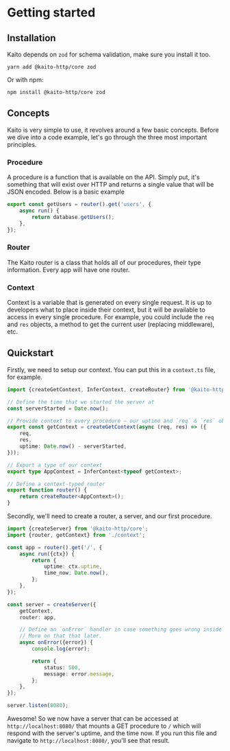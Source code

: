 # Getting started

## Installation

Kaito depends on `zod` for schema validation, make sure you install it too.

```
yarn add @kaito-http/core zod
```

Or with npm:

```
npm install @kaito-http/core zod
```

## Concepts

Kaito is very simple to use, it revolves around a few basic concepts. Before we dive into a code example, let's go through the three most important principles.

### Procedure

A procedure is a function that is available on the API. Simply put, it's something that will exist over HTTP and returns a single value that will be JSON encoded. Below is a basic example

```ts
export const getUsers = router().get('users', {
	async run() {
		return database.getUsers();
	},
});
```

### Router

The Kaito router is a class that holds all of our procedures, their type information. Every app will have one router.

### Context

Context is a variable that is generated on every single request. It is up to developers what to place inside their context, but it will be available to access in every single procedure. For example, you could include the `req` and `res` objects, a method to get the current user (replacing middleware), etc.

## Quickstart

Firstly, we need to setup our context. You can put this in a `context.ts` file, for example.

```typescript
import {createGetContext, InferContext, createRouter} from '@kaito-http/core';

// Define the time that we started the server at
const serverStarted = Date.now();

// Provide context to every procedure — our uptime and `req` & `res` objects
export const getContext = createGetContext(async (req, res) => ({
	req,
	res,
	uptime: Date.now() - serverStarted,
}));

// Export a type of our context
export type AppContext = InferContext<typeof getContext>;

// Define a context-typed router
export function router() {
	return createRouter<AppContext>();
}
```

Secondly, we'll need to create a router, a server, and our first procedure.

```typescript
import {createServer} from '@kaito-http/core';
import {router, getContext} from './context';

const app = router().get('/', {
	async run({ctx}) {
		return {
			uptime: ctx.uptime,
			time_now: Date.now(),
		};
	},
});

const server = createServer({
	getContext,
	router: app,

	// Define an `onError` handler in case something goes wrong inside of the route.
	// More on that that later.
	async onError({error}) {
		console.log(error);

		return {
			status: 500,
			message: error.message,
		};
	},
});

server.listen(8080);
```

Awesome! So we now have a server that can be accessed at `http://localhost:8080/` that mounts a GET procedure to `/` which will respond with the server's uptime, and the time now. If you run this file and navigate to `http://localhost:8080/`, you'll see that result.
